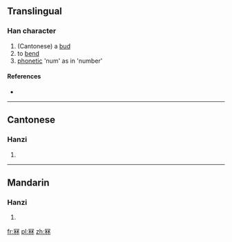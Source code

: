 ==Translingual==

===Han character===
{{Han char|rn=14|rad=冖|as=08|sn=10|four=|canj=月木木 (BDD)|ids=⿱[[冖]][[林]]}}

# (Cantonese) a [[bud]]
# to [[bend]]
# [[phonetic]] 'num' as in 'number'

====References====
* {{Han ref|kx=0131.011|hdz=80010.070|uh=51A7|ud=20903}}

----

==Cantonese==

===Hanzi===
{{yue-hanzi|jyut=[[lam1]], [[lam3]], [[nam1]]|y=lam1, lam3, nam1}}

# {{defn|lang=yue|sort=冖08}}

----

==Mandarin==

===Hanzi===
{{cmn-hanzi|pin=[[lín]] ([[lin2]])|wg=lin<sup>2</sup>}}

# {{defn|lang=cmn|sort=冖08}}

[[fr:冧]]
[[pl:冧]]
[[zh:冧]]